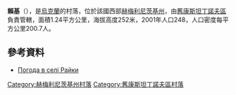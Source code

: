 {{coord|49|49|22|N|27|29|45|E|scale:100000|display=title}}

'''賴基'''（{{lang-uk|Райки}}），是[[烏克蘭|烏克蘭]]的村落，位於該國西部[[赫梅利尼茨基州|赫梅利尼茨基州]]，由[[舊康斯坦丁諾夫區|舊康斯坦丁諾夫區]]負責管轄，面積1.24平方公里，海拔高度252米，2001年人口248，人口密度每平方公里200.7人。

==參考資料==
* [http://weather.in.ua/ua/hmel'nickaja/22080 Погода в селі Райки] {{Wayback|url=http://weather.in.ua/ua/hmel'nickaja/22080 |date=20111220095438 }}

{{DEFAULTSORT:Райки}}
[[Category:赫梅利尼茨基州村落|Category:赫梅利尼茨基州村落]]
[[Category:舊康斯坦丁諾夫區村落|Category:舊康斯坦丁諾夫區村落]]


{{Khmelnytskyi-geo-stub}}